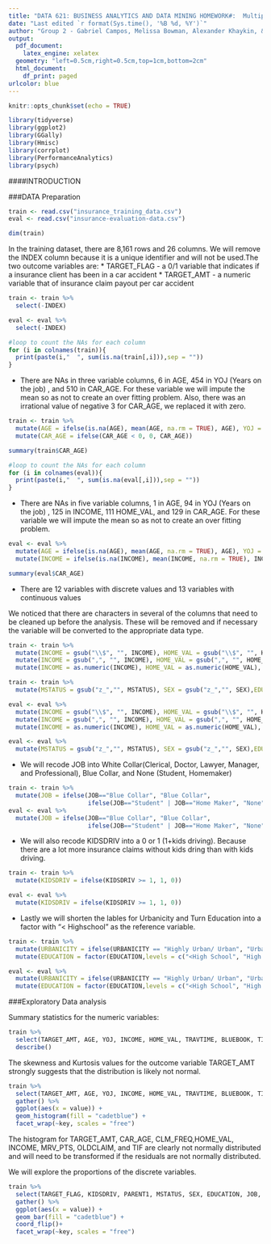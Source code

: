 ---
title: "DATA 621: BUSINESS ANALYTICS AND DATA MINING HOMEWORK#:  Multiple Linear Regression and binary Logistic Regression"
date: "Last edited `r format(Sys.time(), '%B %d, %Y')`"
author: "Group 2 - Gabriel Campos, Melissa Bowman, Alexander Khaykin, & Jennifer Abinette"
output:
  pdf_document:
    latex_engine: xelatex
  geometry: "left=0.5cm,right=0.5cm,top=1cm,bottom=2cm"
  html_document:
    df_print: paged
urlcolor: blue
---

```{r setup, include=FALSE}
knitr::opts_chunk$set(echo = TRUE)
```

```{r, echo=FALSE, warning=FALSE, message=FALSE}
library(tidyverse)
library(ggplot2)
library(GGally)
library(Hmisc)
library(corrplot)
library(PerformanceAnalytics)
library(psych)
```

####INTRODUCTION

###DATA Preparation
```{r}
train <- read.csv("insurance_training_data.csv")
eval <- read.csv("insurance-evaluation-data.csv")
```

```{r}
dim(train)
```
In the training dataset, there are 8,161 rows and 26 columns. We will remove the INDEX column because it is a unique identifier and will not be used.The two outcome variables are:
* TARGET_FLAG - a 0/1 variable that indicates if a insurance client has been in a car accident
* TARGET_AMT - a numeric variable that of insurance claim payout per car accident 

```{r}
train <- train %>% 
  select(-INDEX)
```

```{r}
eval <- eval %>% 
  select(-INDEX)
```

```{r}
#loop to count the NAs for each column
for (i in colnames(train)){
  print(paste(i,"  ", sum(is.na(train[,i])),sep = ""))
}
```
* There are NAs in three variable columns, 6 in AGE, 454 in YOJ (Years on the job) , and 510 in CAR_AGE. For these variable we will impute the mean so as not to create an over fitting problem. Also, there was an irrational value of negative 3 for CAR_AGE, we replaced it with zero.

```{r}
train <- train %>% 
  mutate(AGE = ifelse(is.na(AGE), mean(AGE, na.rm = TRUE), AGE), YOJ = ifelse(is.na(YOJ), mean(YOJ, na.rm = TRUE), YOJ), CAR_AGE = ifelse(is.na(CAR_AGE), mean(CAR_AGE, na.rm = TRUE), CAR_AGE)) %>% 
  mutate(CAR_AGE = ifelse(CAR_AGE < 0, 0, CAR_AGE))

summary(train$CAR_AGE)
```
```{r}
#loop to count the NAs for each column
for (i in colnames(eval)){
  print(paste(i,"  ", sum(is.na(eval[,i])),sep = ""))
}
```
* There are NAs in five variable columns, 1 in AGE, 94 in YOJ (Years on the job) , 125 in INCOME, 111 HOME_VAL, and 129 in CAR_AGE. For these variable we will impute the mean so as not to create an over fitting problem. 

```{r}
eval <- eval %>% 
  mutate(AGE = ifelse(is.na(AGE), mean(AGE, na.rm = TRUE), AGE), YOJ = ifelse(is.na(YOJ), mean(YOJ, na.rm = TRUE), YOJ), CAR_AGE = ifelse(is.na(CAR_AGE), mean(CAR_AGE, na.rm = TRUE), CAR_AGE)) %>% 
  mutate(INCOME = ifelse(is.na(INCOME), mean(INCOME, na.rm = TRUE), INCOME), HOME_VAL = ifelse(is.na(HOME_VAL), mean(HOME_VAL, na.rm = TRUE), YOJ))

summary(eval$CAR_AGE)
```
* There are 12 variables with discrete values and 13 variables with continuous values

We noticed that there are characters in several of the columns that need to be cleaned up before the analysis. These will be removed and if necessary the variable will be converted to the appropriate data type.

```{r}
train <- train %>% 
  mutate(INCOME = gsub("\\$", "", INCOME), HOME_VAL = gsub("\\$", "", HOME_VAL), BLUEBOOK = gsub("\\$", "", BLUEBOOK), OLDCLAIM = gsub("\\$", "", OLDCLAIM)) %>% 
  mutate(INCOME = gsub(",", "", INCOME), HOME_VAL = gsub(",", "", HOME_VAL), BLUEBOOK = gsub(",", "", BLUEBOOK), OLDCLAIM = gsub(",", "", OLDCLAIM)) %>% 
  mutate(INCOME = as.numeric(INCOME), HOME_VAL = as.numeric(HOME_VAL), BLUEBOOK = as.numeric(BLUEBOOK), OLDCLAIM = as.numeric(OLDCLAIM))
```

```{r}
train <- train %>% 
  mutate(MSTATUS = gsub("z_","", MSTATUS), SEX = gsub("z_","", SEX),EDUCATION = gsub("z_","", EDUCATION), JOB = gsub("z_","", JOB), CAR_TYPE = gsub("z_","", CAR_TYPE), URBANICITY = gsub("z_","", URBANICITY))
```

```{r}
eval <- eval %>% 
  mutate(INCOME = gsub("\\$", "", INCOME), HOME_VAL = gsub("\\$", "", HOME_VAL), BLUEBOOK = gsub("\\$", "", BLUEBOOK), OLDCLAIM = gsub("\\$", "", OLDCLAIM)) %>% 
  mutate(INCOME = gsub(",", "", INCOME), HOME_VAL = gsub(",", "", HOME_VAL), BLUEBOOK = gsub(",", "", BLUEBOOK), OLDCLAIM = gsub(",", "", OLDCLAIM)) %>% 
  mutate(INCOME = as.numeric(INCOME), HOME_VAL = as.numeric(HOME_VAL), BLUEBOOK = as.numeric(BLUEBOOK), OLDCLAIM = as.numeric(OLDCLAIM))
```

```{r}
eval <- eval %>% 
  mutate(MSTATUS = gsub("z_","", MSTATUS), SEX = gsub("z_","", SEX),EDUCATION = gsub("z_","", EDUCATION), JOB = gsub("z_","", JOB), CAR_TYPE = gsub("z_","", CAR_TYPE), URBANICITY = gsub("z_","", URBANICITY))
```

* We will recode JOB into White Collar(Clerical, Doctor, Lawyer, Manager, and Professional), Blue Collar, and None (Student, Homemaker)
```{r}
train <- train %>% 
  mutate(JOB = ifelse(JOB=="Blue Collar", "Blue Collar", 
                      ifelse(JOB=="Student" | JOB=="Home Maker", "None", "White Collar")))
eval <- eval %>% 
  mutate(JOB = ifelse(JOB=="Blue Collar", "Blue Collar", 
                      ifelse(JOB=="Student" | JOB=="Home Maker", "None", "White Collar")))
```

* We will also recode KIDSDRIV into a 0 or 1 (1+kids driving). Because there are a lot more insurance claims without kids dring than with kids driving.
```{r}
train <- train %>% 
  mutate(KIDSDRIV = ifelse(KIDSDRIV >= 1, 1, 0))

eval <- eval %>% 
  mutate(KIDSDRIV = ifelse(KIDSDRIV >= 1, 1, 0))
```

* Lastly we will shorten the lables for Urbanicity and Turn Education into a factor with "< Highschool" as the reference variable.

```{r}
train <- train %>% 
  mutate(URBANICITY = ifelse(URBANICITY == "Highly Urban/ Urban", "Urban", "Rural")) %>% 
  mutate(EDUCATION = factor(EDUCATION,levels = c("<High School", "High School", "Bachelors", "Masters", "PhD")))

eval <- eval %>% 
  mutate(URBANICITY = ifelse(URBANICITY == "Highly Urban/ Urban", "Urban", "Rural")) %>% 
  mutate(EDUCATION = factor(EDUCATION,levels = c("<High School", "High School", "Bachelors", "Masters", "PhD")))
```



###Exploratory Data analysis

Summary statistics for the numeric variables:
```{r}
train %>% 
  select(TARGET_AMT, AGE, YOJ, INCOME, HOME_VAL, TRAVTIME, BLUEBOOK, TIF, OLDCLAIM, CLM_FREQ, MVR_PTS, CAR_AGE, HOMEKIDS) %>% 
  describe()
```
The skewness and Kurtosis values for the outcome variable TARGET_AMT strongly suggests that the distribution is likely not normal.

```{r}
train %>% 
  select(TARGET_AMT, AGE, YOJ, INCOME, HOME_VAL, TRAVTIME, BLUEBOOK, TIF, OLDCLAIM, CLM_FREQ, MVR_PTS, CAR_AGE, HOMEKIDS) %>% 
  gather() %>% 
  ggplot(aes(x = value)) + 
  geom_histogram(fill = "cadetblue") + 
  facet_wrap(~key, scales = "free")
```

The histogram for TARGET_AMT, CAR_AGE, CLM_FREQ,HOME_VAL, INCOME, MRV_PTS, OLDCLAIM, and TIF are clearly not normally distributed and will need to be transformed if the residuals are not normally distributed.

We will explore the proportions of the discrete variables.

```{r}
train %>% 
  select(TARGET_FLAG, KIDSDRIV, PARENT1, MSTATUS, SEX, EDUCATION, JOB, CAR_USE, CAR_TYPE, RED_CAR, REVOKED, URBANICITY) %>% 
  gather() %>% 
  ggplot(aes(x = value)) + 
  geom_bar(fill = "cadetblue") + 
  coord_flip()+
  facet_wrap(~key, scales = "free")
```





